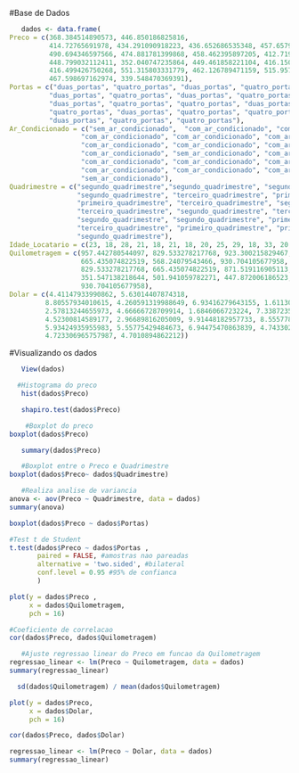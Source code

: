 
#Base de Dados

```r
   dados <- data.frame(
Preco = c(368.384514890573, 446.850186825816, 
          414.72765691978, 434.291090918223, 436.652686535348, 457.65797344255, 
          490.694346597566, 474.881781399868, 458.462395897205, 412.719412673294, 
          448.799032112411, 352.040747235864, 449.461858221104, 416.150953927119, 
          416.499426750268, 551.315803331779, 462.126789471159, 515.957335395508, 
          467.598697162974, 339.548470369391), 
Portas = c("duas_portas", "quatro_portas", "duas_portas", "quatro_portas", "quatro_portas", 
          "duas_portas", "quatro_portas", "duas_portas", "quatro_portas", 
          "duas_portas", "quatro_portas", "quatro_portas", "duas_portas", 
          "quatro_portas", "duas_portas", "quatro_portas", "quatro_portas", 
          "duas_portas", "quatro_portas", "quatro_portas"),
Ar_Condicionado = c("sem_ar_condicionado",  "com_ar_condicionado", "com_ar_condicionado", "com_ar_condicionado", 
                  "com_ar_condicionado", "com_ar_condicionado", "com_ar_condicionado", 
                  "com_ar_condicionado", "com_ar_condicionado", "com_ar_condicionado", 
                  "com_ar_condicionado", "sem_ar_condicionado", "com_ar_condicionado", 
                  "com_ar_condicionado", "com_ar_condicionado", "com_ar_condicionado", 
                  "com_ar_condicionado", "com_ar_condicionado", "com_ar_condicionado", 
                  "sem_ar_condicionado"),
Quadrimestre = c("segundo_quadrimestre","segundo_quadrimestre", "segundo_quadrimestre", "segundo_quadrimestre", 
                 "segundo_quadrimestre", "terceiro_quadrimestre", "primeiro_quadrimestre", 
                 "primeiro_quadrimestre", "terceiro_quadrimestre", "segundo_quadrimestre", 
                 "terceiro_quadrimestre", "segundo_quadrimestre", "terceiro_quadrimestre", 
                 "segundo_quadrimestre", "segundo_quadrimestre", "primeiro_quadrimestre", 
                 "terceiro_quadrimestre", "primeiro_quadrimestre", "primeiro_quadrimestre", 
                 "segundo_quadrimestre"), 
Idade_Locatario = c(23, 18, 28, 21, 18, 21, 18, 20, 25, 29, 18, 33, 20, 21, 18, 21, 18, 20, 25, 29),
Quilometragem = c(957.442780544097, 829.533278217768, 923.300215829467, 871.519116905113, 930.704105677958, 554.696695914233, 501.941059782271, 
                  665.435074822519, 568.24079543466, 930.704105677958, 554.696695914233, 
                  829.533278217768, 665.435074822519, 871.519116905113, 930.704105677958, 
                  351.547138218644, 501.941059782271, 447.872006186523, 568.24079543466, 
                  930.704105677958), 
Dolar = c(4.41147933990862, 5.63014407874318, 
         8.80557934010615, 4.260591319988649, 6.93416279643155, 1.61130694543154, 
         2.57813244655973, 4.66666728709914, 1.6846066723224, 7.33872353619711, 
         4.52300814589177, 2.96689816205009, 9.91448182957733, 8.55577847959413, 
         5.93424935955983, 5.55775429484673, 6.94475470863839, 4.74330294976712, 
         4.723306965757987, 4.7010894862212))
```


#Visualizando os dados

```r
   View(dados)
```



```r
  #Histograma do preco
   hist(dados$Preco)

   shapiro.test(dados$Preco)
```



```r
    #Boxplot do preco
boxplot(dados$Preco)
```

```r
   summary(dados$Preco)
```

```r
   #Boxplot entre o Preco e Quadrimestre
boxplot(dados$Preco~ dados$Quadrimestre)

```


```r
   #Realiza analise de variancia
anova <- aov(Preco ~ Quadrimestre, data = dados)
summary(anova)
```
```r
boxplot(dados$Preco ~ dados$Portas)

#Test t de Student
t.test(dados$Preco ~ dados$Portas , 
       paired = FALSE, #amostras nao pareadas
       alternative = 'two.sided', #bilateral
       conf.level = 0.95 #95% de confianca
       )


```


```r
plot(y = dados$Preco ,
     x = dados$Quilometragem,
     pch = 16)

#Coeficiente de correlacao
cor(dados$Preco, dados$Quilometragem)
```


```r
   #Ajuste regressao linear do Preco em funcao da Quilometragem
regressao_linear <- lm(Preco ~ Quilometragem, data = dados)
summary(regressao_linear)
```
```r
  sd(dados$Quilometragem) / mean(dados$Quilometragem)
```

```r
plot(y = dados$Preco,
     x = dados$Dolar,
     pch = 16)

cor(dados$Preco, dados$Dolar)
```


```r
regressao_linear <- lm(Preco ~ Dolar, data = dados)
summary(regressao_linear)

```











